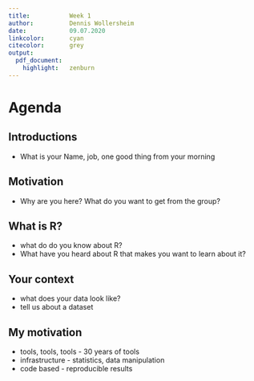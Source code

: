 ```yaml
---
title:           Week 1
author:          Dennis Wollersheim
date:            09.07.2020
linkcolor:       cyan
citecolor:       grey
output:
  pdf_document:
    highlight:   zenburn
---
```


\tableofcontents


# Agenda

## Introductions
 - What is your Name, job, one good thing from your morning

## Motivation
 - Why are you here? What do you want to get from the group?

## What is R?
 - what do do you know about R?
 - What have you heard about R that makes you want to learn about it?

## Your context
 - what does your data look like?
 - tell us about a dataset

## My motivation
 - tools, tools, tools - 30 years of tools
 - infrastructure - statistics, data manipulation
 - code based - reproducible results



